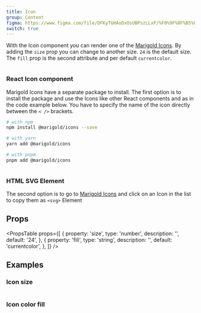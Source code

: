 ```yaml
---
title: Icon
group: Content
figma: https://www.figma.com/file/DFKyTGHAoDxOsUBPszLLxP/%F0%9F%8F%B5%EF%B8%8FMarigold?node-id=428%3A744
switch: true
---
```


With the Icon component you can render one of the [Marigold Icons](../../foundation/icons).
By adding the `size` prop you can change to another size. `24` is the default size.
The `fill` prop is the second attribute and per default `currentcolor`.

```tsx preview file=components/Icon/icon-list.demo.tsx

```

### React Icon component

Marigold Icons have a separate package to install.
The first option is to install the package and use the Icons like other React components and as in the code example below.
You have to specify the name of the icon directly between the `< />` brackets.

```bash
# with npm
npm install @marigold/icons --save

# with yarn
yarn add @marigold/icons

# with pnpm
pnpm add @marigold/icons
```

```tsx preview file=components/Icon/icon-ticket.demo.tsx

```

### HTML SVG Element

The second option is to go to [Marigold Icons](../../foundation/icons) and click on an Icon in the list to copy them as `<svg>` Element

## Props

<PropsTable
  props={[
    {
      property: 'size',
      type: 'number',
      description: '',
      default: '24',
    },
    {
      property: 'fill',
      type: 'string',
      description: '',
      default: 'currentcolor',
    },
  ]}
/>

## Examples

### Icon size

```tsx preview file=components/Icon/icon-size.demo.tsx

```

### Icon color fill

```tsx preview file=components/Icon/icon-fill.demo.tsx

```
